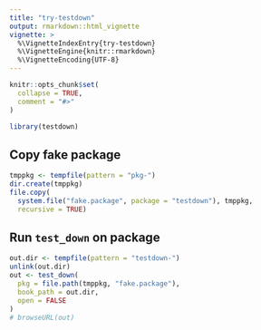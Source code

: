 ```yaml
---
title: "try-testdown"
output: rmarkdown::html_vignette
vignette: >
  %\VignetteIndexEntry{try-testdown}
  %\VignetteEngine{knitr::rmarkdown}
  %\VignetteEncoding{UTF-8}
---
```


```r
knitr::opts_chunk$set(
  collapse = TRUE,
  comment = "#>"
)
```

```r
library(testdown)
```

## Copy fake package
```r
tmppkg <- tempfile(pattern = "pkg-")
dir.create(tmppkg)
file.copy(
  system.file("fake.package", package = "testdown"), tmppkg,
  recursive = TRUE)
```

## Run `test_down` on package
```r
out.dir <- tempfile(pattern = "testdown-")
unlink(out.dir)
out <- test_down(
  pkg = file.path(tmppkg, "fake.package"),
  book_path = out.dir,
  open = FALSE
)
# browseURL(out)
```

